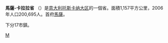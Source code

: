 {{unreferenced|time=2016-04-11T11:24:51+00:00}}
{{Infobox_ProvinceIT |
  fullname              = |
  name                  = Massa-Carrara |
  region                = [[托斯卡纳大区|托斯卡纳大区]] |
  capital               = [[馬薩|馬薩]] |
  commune               = 17 |
  area                  = 1,157 |
  population_as_of      = (2005) |
  population            = 200,695 |
  populationdensity     = 174 |
  vehicle               = MS|
  postal_code           = n/a|
  telephone_prefix      = n/a|
  ISTAT                 = 045|
  president             = Osvaldo Angeli |
  map                   = [[File:Massa_Carrara_posizione.png|150px]] |
  coatofarms            =  |
}}
'''馬薩-卡拉拉省''' （{{lang-it|Provincia di Massa-Carrara}}）是[[意大利|意大利]][[托斯卡纳大区|托斯卡纳大区]]的一個省。面積1,157平方公里，2006年人口200,695人。首府[[馬薩|馬薩]]。

下分17市鎮。

{{Authority control}}
{{马萨-卡拉拉省市镇}}

[[Category:托斯卡纳大区省份|M]]
